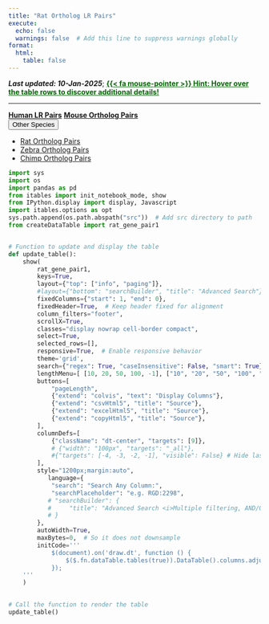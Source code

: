 ```yaml
---
title: "Rat Ortholog LR Pairs"
execute:
  echo: false
  warnings: false  # Add this line to suppress warnings globally
format:
  html:
    table: false
---
```


***Last updated: 10-Jan-2025***; <span style="color: darkgreen;">**<u>{{< fa mouse-pointer >}} Hint: Hover over the table rows to discover additional details!</u>**</span>

***

[**Human LR Pairs**](database.qmd){.btn .btn-outline-primary .btn role="button" data-toggle="tooltip" title="Here's a tooltip" target="_blank"} [**Mouse Ortholog Pairs**](database-mouseOrth.qmd){.btn .btn-outline-primary .btn role="button" data-toggle="tooltip" title="Here's a tooltip" target="_blank"} <div class="btn-group" role="group">
  <button type="button" class="btn btn-outline-primary dropdown-toggle" data-bs-toggle="dropdown" aria-expanded="false">
    Other Species
  </button>
  <ul class="dropdown-menu">
    <li><a class="dropdown-item" href="#" aria-disabled="true">Rat Ortholog Pairs</a></li>
    <li><a class="dropdown-item" href="database-zebrafishOrth.qmd" target="_blank" aria-disabled="false">Zebra Ortholog Pairs</a></li>
    <li><a class="dropdown-item" href="database-chimpOrth.qmd" target="_blank" aria-disabled="false">Chimp Ortholog Pairs</a></li>
  </ul>
</div>


```python
import sys
import os
import pandas as pd
from itables import init_notebook_mode, show
from IPython.display import display, Javascript
import itables.options as opt
sys.path.append(os.path.abspath("src"))  # Add src directory to path
from createDataTable import rat_gene_pair1


# Function to update and display the table
def update_table():
    show(
        rat_gene_pair1,
        keys=True,
        layout={"top": ["info", "paging"]},
        #layout={"bottom": "searchBuilder", "title": "Advanced Search"},
        fixedColumns={"start": 1, "end": 0},
        fixedHeader=True,  # Keep header fixed for alignment
        column_filters="footer", 
        scrollX=True,
        classes="display nowrap cell-border compact",
        select=True,
        selected_rows=[],
        responsive=True,  # Enable responsive behavior
        theme='grid',
        search={"regex": True, "caseInsensitive": False, "smart": True},
        lengthMenu=[ [10, 20, 50, 100, -1], ["10", "20", "50", "100", "All"] ],
        buttons=[
            "pageLength",  
            {"extend": "colvis", "text": "Display Columns"},
            {"extend": "csvHtml5", "title": "Source"},
            {"extend": "excelHtml5", "title": "Source"},
            {"extend": "copyHtml5", "title": "Source"},
        ],
        columnDefs=[
            {"className": "dt-center", "targets": [9]}, 
            # {"width": "100px", "targets": "_all"},
            #{"targets": [-4, -3, -2, -1], "visible": False} # Hide last 4 columns by default
        ],
        style="1200px;margin:auto",
           language={
            "search": "Search Any Column:",
            "searchPlaceholder": "e.g. RGD:2298",
           # "searchBuilder": {
           #     "title": "Advanced Search <i>Multiple filtering, AND/OR condition</i>" 
           # }
        }, 
        autoWidth=True,
        maxBytes=0,  # So it does not downsample
        initCode='''
            $(document).on('draw.dt', function () {
                $($.fn.dataTable.tables(true)).DataTable().columns.adjust();
            });
    '''
    )
      

# Call the function to render the table
update_table()
```

